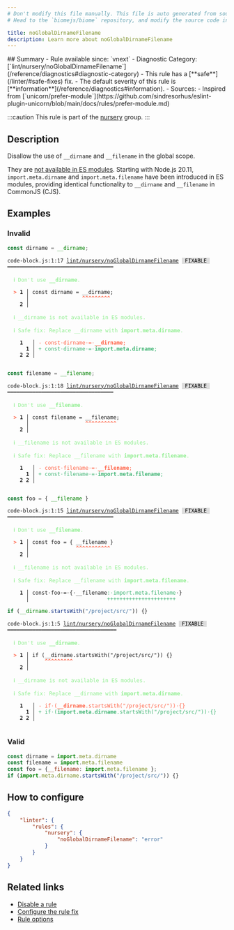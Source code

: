 ```yaml
---
# Don't modify this file manually. This file is auto generated from source, and you will lose your changes next time the website is built.
# Head to the `biomejs/biome` repository, and modify the source code in there.

title: noGlobalDirnameFilename
description: Learn more about noGlobalDirnameFilename
---
```


<Tabs>
<TabItem label="JavaScript (and super languages)" icon="seti:javascript">
## Summary
- Rule available since: `vnext`
- Diagnostic Category: [`lint/nursery/noGlobalDirnameFilename`](/reference/diagnostics#diagnostic-category)
- This rule has a [**safe**](/linter/#safe-fixes) fix.
- The default severity of this rule is [**information**](/reference/diagnostics#information).
- Sources: 
  - Inspired from [`unicorn/prefer-module`](https://github.com/sindresorhus/eslint-plugin-unicorn/blob/main/docs/rules/prefer-module.md)

:::caution
This rule is part of the [nursery](/linter/rules/#nursery) group.
:::
## Description
Disallow the use of `__dirname` and `__filename` in the global scope.

They are [not available in ES modules](https://nodejs.org/api/esm.html#esm_no_filename_or_dirname).
Starting with Node.js 20.11, `import.meta.dirname` and `import.meta.filename` have been introduced in ES modules, providing identical functionality to `__dirname` and `__filename` in CommonJS (CJS).

## Examples

### Invalid

```js
const dirname = __dirname;
```

<pre class="language-text"><code class="language-text">code-block.js:1:17 <a href="https://biomejs.dev/linter/rules/no-global-dirname-filename">lint/nursery/noGlobalDirnameFilename</a> <span style="color: #000; background-color: #ddd;"> FIXABLE </span> ━━━━━━━━━━━━━━━━━━━━━━━━━━━━━━━━━━<br /><br />  <strong><span style="color: lightgreen;">ℹ</span></strong> <span style="color: lightgreen;">Don't use </span><span style="color: lightgreen;"><strong>&#95;&#95;dirname</strong></span><span style="color: lightgreen;">.</span><br />  <br />  <strong><span style="color: Tomato;">&gt;</span></strong> <strong>1 │ </strong>const dirname = &#95;&#95;dirname;<br />   <strong>   │ </strong>                <strong><span style="color: Tomato;">^</span></strong><strong><span style="color: Tomato;">^</span></strong><strong><span style="color: Tomato;">^</span></strong><strong><span style="color: Tomato;">^</span></strong><strong><span style="color: Tomato;">^</span></strong><strong><span style="color: Tomato;">^</span></strong><strong><span style="color: Tomato;">^</span></strong><strong><span style="color: Tomato;">^</span></strong><strong><span style="color: Tomato;">^</span></strong><br />    <strong>2 │ </strong><br />  <br />  <strong><span style="color: lightgreen;">ℹ</span></strong> <span style="color: lightgreen;">&#95;&#95;dirname is not available in ES modules.</span><br />  <br />  <strong><span style="color: lightgreen;">ℹ</span></strong> <span style="color: lightgreen;">Safe fix</span><span style="color: lightgreen;">: </span><span style="color: lightgreen;">Replace &#95;&#95;dirname with </span><span style="color: lightgreen;"><strong>import.meta.dirname</strong></span><span style="color: lightgreen;">.</span><br />  <br />    <strong>1</strong>  <strong> │ </strong><span style="color: Tomato;">-</span> <span style="color: Tomato;">c</span><span style="color: Tomato;">o</span><span style="color: Tomato;">n</span><span style="color: Tomato;">s</span><span style="color: Tomato;">t</span><span style="color: Tomato;"><span style="opacity: 0.8;">·</span></span><span style="color: Tomato;">d</span><span style="color: Tomato;">i</span><span style="color: Tomato;">r</span><span style="color: Tomato;">n</span><span style="color: Tomato;">a</span><span style="color: Tomato;">m</span><span style="color: Tomato;">e</span><span style="color: Tomato;"><span style="opacity: 0.8;">·</span></span><span style="color: Tomato;">=</span><span style="color: Tomato;"><span style="opacity: 0.8;">·</span></span><span style="color: Tomato;"><strong>&#95;</strong></span><span style="color: Tomato;"><strong>&#95;</strong></span><span style="color: Tomato;"><strong>d</strong></span><span style="color: Tomato;"><strong>i</strong></span><span style="color: Tomato;"><strong>r</strong></span><span style="color: Tomato;"><strong>n</strong></span><span style="color: Tomato;"><strong>a</strong></span><span style="color: Tomato;"><strong>m</strong></span><span style="color: Tomato;"><strong>e</strong></span><span style="color: Tomato;">;</span><br />      <strong>1</strong><strong> │ </strong><span style="color: MediumSeaGreen;">+</span> <span style="color: MediumSeaGreen;">c</span><span style="color: MediumSeaGreen;">o</span><span style="color: MediumSeaGreen;">n</span><span style="color: MediumSeaGreen;">s</span><span style="color: MediumSeaGreen;">t</span><span style="color: MediumSeaGreen;"><span style="opacity: 0.8;">·</span></span><span style="color: MediumSeaGreen;">d</span><span style="color: MediumSeaGreen;">i</span><span style="color: MediumSeaGreen;">r</span><span style="color: MediumSeaGreen;">n</span><span style="color: MediumSeaGreen;">a</span><span style="color: MediumSeaGreen;">m</span><span style="color: MediumSeaGreen;">e</span><span style="color: MediumSeaGreen;"><span style="opacity: 0.8;">·</span></span><span style="color: MediumSeaGreen;">=</span><span style="color: MediumSeaGreen;"><span style="opacity: 0.8;">·</span></span><span style="color: MediumSeaGreen;"><strong>i</strong></span><span style="color: MediumSeaGreen;"><strong>m</strong></span><span style="color: MediumSeaGreen;"><strong>p</strong></span><span style="color: MediumSeaGreen;"><strong>o</strong></span><span style="color: MediumSeaGreen;"><strong>r</strong></span><span style="color: MediumSeaGreen;"><strong>t</strong></span><span style="color: MediumSeaGreen;"><strong>.</strong></span><span style="color: MediumSeaGreen;"><strong>m</strong></span><span style="color: MediumSeaGreen;"><strong>e</strong></span><span style="color: MediumSeaGreen;"><strong>t</strong></span><span style="color: MediumSeaGreen;"><strong>a</strong></span><span style="color: MediumSeaGreen;"><strong>.</strong></span><span style="color: MediumSeaGreen;"><strong>d</strong></span><span style="color: MediumSeaGreen;"><strong>i</strong></span><span style="color: MediumSeaGreen;"><strong>r</strong></span><span style="color: MediumSeaGreen;"><strong>n</strong></span><span style="color: MediumSeaGreen;"><strong>a</strong></span><span style="color: MediumSeaGreen;"><strong>m</strong></span><span style="color: MediumSeaGreen;"><strong>e</strong></span><span style="color: MediumSeaGreen;">;</span><br />    <strong>2</strong> <strong>2</strong><strong> │ </strong>  <br />  <br /></code></pre>

```js
const filename = __filename;
```

<pre class="language-text"><code class="language-text">code-block.js:1:18 <a href="https://biomejs.dev/linter/rules/no-global-dirname-filename">lint/nursery/noGlobalDirnameFilename</a> <span style="color: #000; background-color: #ddd;"> FIXABLE </span> ━━━━━━━━━━━━━━━━━━━━━━━━━━━━━━━━━━<br /><br />  <strong><span style="color: lightgreen;">ℹ</span></strong> <span style="color: lightgreen;">Don't use </span><span style="color: lightgreen;"><strong>&#95;&#95;filename</strong></span><span style="color: lightgreen;">.</span><br />  <br />  <strong><span style="color: Tomato;">&gt;</span></strong> <strong>1 │ </strong>const filename = &#95;&#95;filename;<br />   <strong>   │ </strong>                 <strong><span style="color: Tomato;">^</span></strong><strong><span style="color: Tomato;">^</span></strong><strong><span style="color: Tomato;">^</span></strong><strong><span style="color: Tomato;">^</span></strong><strong><span style="color: Tomato;">^</span></strong><strong><span style="color: Tomato;">^</span></strong><strong><span style="color: Tomato;">^</span></strong><strong><span style="color: Tomato;">^</span></strong><strong><span style="color: Tomato;">^</span></strong><strong><span style="color: Tomato;">^</span></strong><br />    <strong>2 │ </strong><br />  <br />  <strong><span style="color: lightgreen;">ℹ</span></strong> <span style="color: lightgreen;">&#95;&#95;filename is not available in ES modules.</span><br />  <br />  <strong><span style="color: lightgreen;">ℹ</span></strong> <span style="color: lightgreen;">Safe fix</span><span style="color: lightgreen;">: </span><span style="color: lightgreen;">Replace &#95;&#95;filename with </span><span style="color: lightgreen;"><strong>import.meta.filename</strong></span><span style="color: lightgreen;">.</span><br />  <br />    <strong>1</strong>  <strong> │ </strong><span style="color: Tomato;">-</span> <span style="color: Tomato;">c</span><span style="color: Tomato;">o</span><span style="color: Tomato;">n</span><span style="color: Tomato;">s</span><span style="color: Tomato;">t</span><span style="color: Tomato;"><span style="opacity: 0.8;">·</span></span><span style="color: Tomato;">f</span><span style="color: Tomato;">i</span><span style="color: Tomato;">l</span><span style="color: Tomato;">e</span><span style="color: Tomato;">n</span><span style="color: Tomato;">a</span><span style="color: Tomato;">m</span><span style="color: Tomato;">e</span><span style="color: Tomato;"><span style="opacity: 0.8;">·</span></span><span style="color: Tomato;">=</span><span style="color: Tomato;"><span style="opacity: 0.8;">·</span></span><span style="color: Tomato;"><strong>&#95;</strong></span><span style="color: Tomato;"><strong>&#95;</strong></span><span style="color: Tomato;"><strong>f</strong></span><span style="color: Tomato;"><strong>i</strong></span><span style="color: Tomato;"><strong>l</strong></span><span style="color: Tomato;"><strong>e</strong></span><span style="color: Tomato;"><strong>n</strong></span><span style="color: Tomato;"><strong>a</strong></span><span style="color: Tomato;"><strong>m</strong></span><span style="color: Tomato;"><strong>e</strong></span><span style="color: Tomato;">;</span><br />      <strong>1</strong><strong> │ </strong><span style="color: MediumSeaGreen;">+</span> <span style="color: MediumSeaGreen;">c</span><span style="color: MediumSeaGreen;">o</span><span style="color: MediumSeaGreen;">n</span><span style="color: MediumSeaGreen;">s</span><span style="color: MediumSeaGreen;">t</span><span style="color: MediumSeaGreen;"><span style="opacity: 0.8;">·</span></span><span style="color: MediumSeaGreen;">f</span><span style="color: MediumSeaGreen;">i</span><span style="color: MediumSeaGreen;">l</span><span style="color: MediumSeaGreen;">e</span><span style="color: MediumSeaGreen;">n</span><span style="color: MediumSeaGreen;">a</span><span style="color: MediumSeaGreen;">m</span><span style="color: MediumSeaGreen;">e</span><span style="color: MediumSeaGreen;"><span style="opacity: 0.8;">·</span></span><span style="color: MediumSeaGreen;">=</span><span style="color: MediumSeaGreen;"><span style="opacity: 0.8;">·</span></span><span style="color: MediumSeaGreen;"><strong>i</strong></span><span style="color: MediumSeaGreen;"><strong>m</strong></span><span style="color: MediumSeaGreen;"><strong>p</strong></span><span style="color: MediumSeaGreen;"><strong>o</strong></span><span style="color: MediumSeaGreen;"><strong>r</strong></span><span style="color: MediumSeaGreen;"><strong>t</strong></span><span style="color: MediumSeaGreen;"><strong>.</strong></span><span style="color: MediumSeaGreen;"><strong>m</strong></span><span style="color: MediumSeaGreen;"><strong>e</strong></span><span style="color: MediumSeaGreen;"><strong>t</strong></span><span style="color: MediumSeaGreen;"><strong>a</strong></span><span style="color: MediumSeaGreen;"><strong>.</strong></span><span style="color: MediumSeaGreen;"><strong>f</strong></span><span style="color: MediumSeaGreen;"><strong>i</strong></span><span style="color: MediumSeaGreen;"><strong>l</strong></span><span style="color: MediumSeaGreen;"><strong>e</strong></span><span style="color: MediumSeaGreen;"><strong>n</strong></span><span style="color: MediumSeaGreen;"><strong>a</strong></span><span style="color: MediumSeaGreen;"><strong>m</strong></span><span style="color: MediumSeaGreen;"><strong>e</strong></span><span style="color: MediumSeaGreen;">;</span><br />    <strong>2</strong> <strong>2</strong><strong> │ </strong>  <br />  <br /></code></pre>

```js
const foo = { __filename }
```

<pre class="language-text"><code class="language-text">code-block.js:1:15 <a href="https://biomejs.dev/linter/rules/no-global-dirname-filename">lint/nursery/noGlobalDirnameFilename</a> <span style="color: #000; background-color: #ddd;"> FIXABLE </span> ━━━━━━━━━━━━━━━━━━━━━━━━━━━━━━━━━━<br /><br />  <strong><span style="color: lightgreen;">ℹ</span></strong> <span style="color: lightgreen;">Don't use </span><span style="color: lightgreen;"><strong>&#95;&#95;filename</strong></span><span style="color: lightgreen;">.</span><br />  <br />  <strong><span style="color: Tomato;">&gt;</span></strong> <strong>1 │ </strong>const foo = &#123; &#95;&#95;filename &#125;<br />   <strong>   │ </strong>              <strong><span style="color: Tomato;">^</span></strong><strong><span style="color: Tomato;">^</span></strong><strong><span style="color: Tomato;">^</span></strong><strong><span style="color: Tomato;">^</span></strong><strong><span style="color: Tomato;">^</span></strong><strong><span style="color: Tomato;">^</span></strong><strong><span style="color: Tomato;">^</span></strong><strong><span style="color: Tomato;">^</span></strong><strong><span style="color: Tomato;">^</span></strong><strong><span style="color: Tomato;">^</span></strong><strong><span style="color: Tomato;">^</span></strong><br />    <strong>2 │ </strong><br />  <br />  <strong><span style="color: lightgreen;">ℹ</span></strong> <span style="color: lightgreen;">&#95;&#95;filename is not available in ES modules.</span><br />  <br />  <strong><span style="color: lightgreen;">ℹ</span></strong> <span style="color: lightgreen;">Safe fix</span><span style="color: lightgreen;">: </span><span style="color: lightgreen;">Replace &#95;&#95;filename with </span><span style="color: lightgreen;"><strong>import.meta.filename</strong></span><span style="color: lightgreen;">.</span><br />  <br />  <strong>  1 │ </strong>const<span style="opacity: 0.8;">·</span>foo<span style="opacity: 0.8;">·</span>=<span style="opacity: 0.8;">·</span>&#123;<span style="opacity: 0.8;">·</span>&#95;&#95;filename<span style="color: MediumSeaGreen;">:</span><span style="opacity: 0.8;"><span style="color: MediumSeaGreen;">·</span></span><span style="color: MediumSeaGreen;">i</span><span style="color: MediumSeaGreen;">m</span><span style="color: MediumSeaGreen;">p</span><span style="color: MediumSeaGreen;">o</span><span style="color: MediumSeaGreen;">r</span><span style="color: MediumSeaGreen;">t</span><span style="color: MediumSeaGreen;">.</span><span style="color: MediumSeaGreen;">m</span><span style="color: MediumSeaGreen;">e</span><span style="color: MediumSeaGreen;">t</span><span style="color: MediumSeaGreen;">a</span><span style="color: MediumSeaGreen;">.</span><span style="color: MediumSeaGreen;">f</span><span style="color: MediumSeaGreen;">i</span><span style="color: MediumSeaGreen;">l</span><span style="color: MediumSeaGreen;">e</span><span style="color: MediumSeaGreen;">n</span><span style="color: MediumSeaGreen;">a</span><span style="color: MediumSeaGreen;">m</span><span style="color: MediumSeaGreen;">e</span><span style="opacity: 0.8;">·</span>&#125;<br />  <strong>    │ </strong>                        <span style="color: MediumSeaGreen;">+</span><span style="color: MediumSeaGreen;">+</span><span style="color: MediumSeaGreen;">+</span><span style="color: MediumSeaGreen;">+</span><span style="color: MediumSeaGreen;">+</span><span style="color: MediumSeaGreen;">+</span><span style="color: MediumSeaGreen;">+</span><span style="color: MediumSeaGreen;">+</span><span style="color: MediumSeaGreen;">+</span><span style="color: MediumSeaGreen;">+</span><span style="color: MediumSeaGreen;">+</span><span style="color: MediumSeaGreen;">+</span><span style="color: MediumSeaGreen;">+</span><span style="color: MediumSeaGreen;">+</span><span style="color: MediumSeaGreen;">+</span><span style="color: MediumSeaGreen;">+</span><span style="color: MediumSeaGreen;">+</span><span style="color: MediumSeaGreen;">+</span><span style="color: MediumSeaGreen;">+</span><span style="color: MediumSeaGreen;">+</span><span style="color: MediumSeaGreen;">+</span><span style="color: MediumSeaGreen;">+</span>  <br /></code></pre>

```js
if (__dirname.startsWith("/project/src/")) {}
```

<pre class="language-text"><code class="language-text">code-block.js:1:5 <a href="https://biomejs.dev/linter/rules/no-global-dirname-filename">lint/nursery/noGlobalDirnameFilename</a> <span style="color: #000; background-color: #ddd;"> FIXABLE </span> ━━━━━━━━━━━━━━━━━━━━━━━━━━━━━━━━━━━<br /><br />  <strong><span style="color: lightgreen;">ℹ</span></strong> <span style="color: lightgreen;">Don't use </span><span style="color: lightgreen;"><strong>&#95;&#95;dirname</strong></span><span style="color: lightgreen;">.</span><br />  <br />  <strong><span style="color: Tomato;">&gt;</span></strong> <strong>1 │ </strong>if (&#95;&#95;dirname.startsWith(&quot;/project/src/&quot;)) &#123;&#125;<br />   <strong>   │ </strong>    <strong><span style="color: Tomato;">^</span></strong><strong><span style="color: Tomato;">^</span></strong><strong><span style="color: Tomato;">^</span></strong><strong><span style="color: Tomato;">^</span></strong><strong><span style="color: Tomato;">^</span></strong><strong><span style="color: Tomato;">^</span></strong><strong><span style="color: Tomato;">^</span></strong><strong><span style="color: Tomato;">^</span></strong><strong><span style="color: Tomato;">^</span></strong><br />    <strong>2 │ </strong><br />  <br />  <strong><span style="color: lightgreen;">ℹ</span></strong> <span style="color: lightgreen;">&#95;&#95;dirname is not available in ES modules.</span><br />  <br />  <strong><span style="color: lightgreen;">ℹ</span></strong> <span style="color: lightgreen;">Safe fix</span><span style="color: lightgreen;">: </span><span style="color: lightgreen;">Replace &#95;&#95;dirname with </span><span style="color: lightgreen;"><strong>import.meta.dirname</strong></span><span style="color: lightgreen;">.</span><br />  <br />    <strong>1</strong>  <strong> │ </strong><span style="color: Tomato;">-</span> <span style="color: Tomato;">i</span><span style="color: Tomato;">f</span><span style="color: Tomato;"><span style="opacity: 0.8;">·</span></span><span style="color: Tomato;">(</span><span style="color: Tomato;"><strong>&#95;</strong></span><span style="color: Tomato;"><strong>&#95;</strong></span><span style="color: Tomato;"><strong>d</strong></span><span style="color: Tomato;"><strong>i</strong></span><span style="color: Tomato;"><strong>r</strong></span><span style="color: Tomato;"><strong>n</strong></span><span style="color: Tomato;"><strong>a</strong></span><span style="color: Tomato;"><strong>m</strong></span><span style="color: Tomato;"><strong>e</strong></span><span style="color: Tomato;">.</span><span style="color: Tomato;">s</span><span style="color: Tomato;">t</span><span style="color: Tomato;">a</span><span style="color: Tomato;">r</span><span style="color: Tomato;">t</span><span style="color: Tomato;">s</span><span style="color: Tomato;">W</span><span style="color: Tomato;">i</span><span style="color: Tomato;">t</span><span style="color: Tomato;">h</span><span style="color: Tomato;">(</span><span style="color: Tomato;">&quot;</span><span style="color: Tomato;">/</span><span style="color: Tomato;">p</span><span style="color: Tomato;">r</span><span style="color: Tomato;">o</span><span style="color: Tomato;">j</span><span style="color: Tomato;">e</span><span style="color: Tomato;">c</span><span style="color: Tomato;">t</span><span style="color: Tomato;">/</span><span style="color: Tomato;">s</span><span style="color: Tomato;">r</span><span style="color: Tomato;">c</span><span style="color: Tomato;">/</span><span style="color: Tomato;">&quot;</span><span style="color: Tomato;">)</span><span style="color: Tomato;">)</span><span style="color: Tomato;"><span style="opacity: 0.8;">·</span></span><span style="color: Tomato;">&#123;</span><span style="color: Tomato;">&#125;</span><br />      <strong>1</strong><strong> │ </strong><span style="color: MediumSeaGreen;">+</span> <span style="color: MediumSeaGreen;">i</span><span style="color: MediumSeaGreen;">f</span><span style="color: MediumSeaGreen;"><span style="opacity: 0.8;">·</span></span><span style="color: MediumSeaGreen;">(</span><span style="color: MediumSeaGreen;"><strong>i</strong></span><span style="color: MediumSeaGreen;"><strong>m</strong></span><span style="color: MediumSeaGreen;"><strong>p</strong></span><span style="color: MediumSeaGreen;"><strong>o</strong></span><span style="color: MediumSeaGreen;"><strong>r</strong></span><span style="color: MediumSeaGreen;"><strong>t</strong></span><span style="color: MediumSeaGreen;"><strong>.</strong></span><span style="color: MediumSeaGreen;"><strong>m</strong></span><span style="color: MediumSeaGreen;"><strong>e</strong></span><span style="color: MediumSeaGreen;"><strong>t</strong></span><span style="color: MediumSeaGreen;"><strong>a</strong></span><span style="color: MediumSeaGreen;"><strong>.</strong></span><span style="color: MediumSeaGreen;"><strong>d</strong></span><span style="color: MediumSeaGreen;"><strong>i</strong></span><span style="color: MediumSeaGreen;"><strong>r</strong></span><span style="color: MediumSeaGreen;"><strong>n</strong></span><span style="color: MediumSeaGreen;"><strong>a</strong></span><span style="color: MediumSeaGreen;"><strong>m</strong></span><span style="color: MediumSeaGreen;"><strong>e</strong></span><span style="color: MediumSeaGreen;">.</span><span style="color: MediumSeaGreen;">s</span><span style="color: MediumSeaGreen;">t</span><span style="color: MediumSeaGreen;">a</span><span style="color: MediumSeaGreen;">r</span><span style="color: MediumSeaGreen;">t</span><span style="color: MediumSeaGreen;">s</span><span style="color: MediumSeaGreen;">W</span><span style="color: MediumSeaGreen;">i</span><span style="color: MediumSeaGreen;">t</span><span style="color: MediumSeaGreen;">h</span><span style="color: MediumSeaGreen;">(</span><span style="color: MediumSeaGreen;">&quot;</span><span style="color: MediumSeaGreen;">/</span><span style="color: MediumSeaGreen;">p</span><span style="color: MediumSeaGreen;">r</span><span style="color: MediumSeaGreen;">o</span><span style="color: MediumSeaGreen;">j</span><span style="color: MediumSeaGreen;">e</span><span style="color: MediumSeaGreen;">c</span><span style="color: MediumSeaGreen;">t</span><span style="color: MediumSeaGreen;">/</span><span style="color: MediumSeaGreen;">s</span><span style="color: MediumSeaGreen;">r</span><span style="color: MediumSeaGreen;">c</span><span style="color: MediumSeaGreen;">/</span><span style="color: MediumSeaGreen;">&quot;</span><span style="color: MediumSeaGreen;">)</span><span style="color: MediumSeaGreen;">)</span><span style="color: MediumSeaGreen;"><span style="opacity: 0.8;">·</span></span><span style="color: MediumSeaGreen;">&#123;</span><span style="color: MediumSeaGreen;">&#125;</span><br />    <strong>2</strong> <strong>2</strong><strong> │ </strong>  <br />  <br /></code></pre>

### Valid

```js
const dirname = import.meta.dirname
const filename = import.meta.filename
const foo = {__filename: import.meta.filename };
if (import.meta.dirname.startsWith("/project/src/")) {}
```

## How to configure
```json title="biome.json"
{
	"linter": {
		"rules": {
			"nursery": {
				"noGlobalDirnameFilename": "error"
			}
		}
	}
}

```
## Related links

- [Disable a rule](/linter/#disable-a-lint-rule)
- [Configure the rule fix](/linter#configure-the-rule-fix)
- [Rule options](/linter/#rule-options)

</TabItem>
</Tabs>

